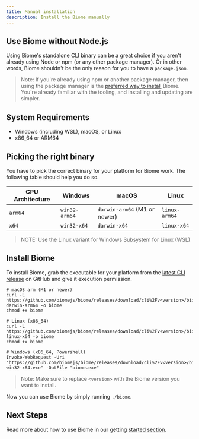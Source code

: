 ```yaml
---
title: Manual installation
description: Install the Biome manually
---
```


## Use Biome without Node.js

Using Biome's standalone CLI binary can be a great choice if you aren't already using Node or npm (or any other package manager).
Or in other words, Biome shouldn't be the only reason for you to have a `package.json`.

> Note: If you're already using npm or another package manager, then using the package manager is the [preferred way to install](/guides/getting-started#installation) Biome.
You're already familiar with the tooling, and installing and updating are simpler.


## System Requirements

* Windows (including WSL), macOS, or Linux
* x86_64 or ARM64

## Picking the right binary

You have to pick the correct binary for your platform for Biome work. The following table should help you do so.

| CPU Architecture | Windows        | macOS                          | Linux         |
|------------------|----------------|--------------------------------|---------------|
| `arm64`          | `win32-arm64`  | `darwin-arm64` (M1 or newer)   | `linux-arm64` |
| `x64`            | `win32-x64`    | `darwin-x64`                   | `linux-x64`   |

> NOTE: Use the Linux variant for Windows Subsystem for Linux (WSL)

## Install Biome

To install Biome, grab the executable for your platform from the [latest CLI release](https://github.com/biomejs/biome/releases) on GitHub and give it execution permission.

```shell
# macOS arm (M1 or newer)
curl -L https://github.com/biomejs/biome/releases/download/cli%2Fv<version>/biome-darwin-arm64 -o biome
chmod +x biome

# Linux (x86_64)
curl -L https://github.com/biomejs/biome/releases/download/cli%2Fv<version>/biome-linux-x64 -o biome
chmod +x biome

# Windows (x86_64, Powershell)
Invoke-WebRequest -Uri "https://github.com/biomejs/biome/releases/download/cli%2Fv<version>/biome-win32-x64.exe" -OutFile "biome.exe"
```

> Note: Make sure to replace `<version>` with the Biome version you want to install.

Now you can use Biome by simply running `./biome`.

## Next Steps

Read more about how to use Biome in our getting [started section](/configuration).
